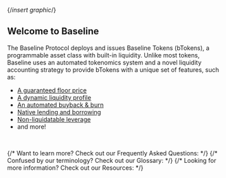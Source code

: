 

{/*insert graphic*/}

## Welcome to Baseline

The Baseline Protocol deploys and issues Baseline Tokens (bTokens), a programmable asset class with 
built-in liquidity. Unlike most tokens, Baseline uses an automated tokenomics system and a novel 
liquidity accounting strategy to provide bTokens with a unique set of features, such as:

- [A guaranteed floor price](/btokenomics)
- [A dynamic liquidity profile](/btokenomics/dynamic_liquidity)
- [An automated buyback & burn](/btokenomics/afterburner)
- [Native lending and borrowing](/utility/loans)
- [Non-liquidatable leverage](/utility/loops)
- and more!

&nbsp;
&nbsp;

<Cards>
    {/* Want to learn more? Check out our Frequently Asked Questions: */}
    <Card title="📈 ・ FAQ" href="/faq" style={{backgroundColor: 'black', padding: '0.8rem'}}/>
    {/* Confused by our terminology? Check out our Glossary: */}
    <Card title="🤝 ・ Glossary" href="/glossary" style={{backgroundColor: 'black', padding: '0.8rem'}}/>
    {/* Looking for more information? Check out our Resources: */}
    <Card title="🏦 ・ Resources" href="/resources" style={{backgroundColor: 'black', padding: '0.8rem'}}/>
</Cards>